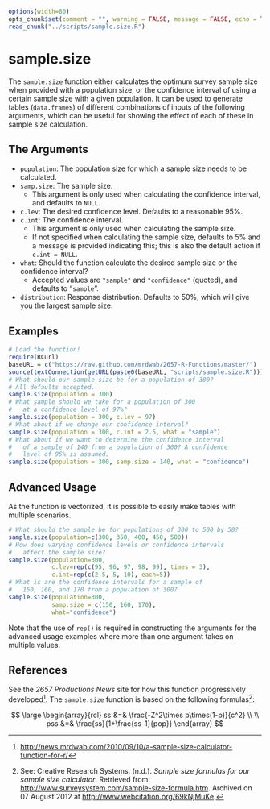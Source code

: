 
```r
options(width=80)
opts_chunk$set(comment = "", warning = FALSE, message = FALSE, echo = TRUE, tidy = FALSE, size="small")
read_chunk("../scripts/sample.size.R")
```

# sample.size

The `sample.size` function either calculates the optimum survey sample size when provided with a population size, or the confidence interval of using a certain sample size with a given population. It can be used to generate tables (`data.frame`s) of different combinations of inputs of the following arguments, which can be useful for showing the effect of each of these in sample size calculation.

## The Arguments

* `population`: The population size for which a sample size needs to be calculated.
* `samp.size`: The sample size. 
    * This argument is only used when calculating the confidence interval, and defaults to `NULL`.
* `c.lev`: The desired confidence level. Defaults to a reasonable 95%.
* `c.int`: The confidence interval.
    * This argument is only used when calculating the sample size.
    * If not specified when calculating the sample size, defaults to 5% and a message is provided indicating this; this is also the default action if `c.int = NULL`.
* `what`: Should the function calculate the desired sample size or the confidence interval?
    * Accepted values are `"sample"` and `"confidence"` (quoted), and defaults to "`sample`".
* `distribution`: Response distribution. Defaults to 50%, which will give you the largest sample size. 

## Examples

```r
# Load the function!
require(RCurl)
baseURL = c("https://raw.github.com/mrdwab/2657-R-Functions/master/")
source(textConnection(getURL(paste0(baseURL, "scripts/sample.size.R"))))
# What should our sample size be for a population of 300?
# All defaults accepted.
sample.size(population = 300)
# What sample should we take for a population of 300
#   at a confidence level of 97%?
sample.size(population = 300, c.lev = 97)
# What about if we change our confidence interval?
sample.size(population = 300, c.int = 2.5, what = "sample")
# What about if we want to determine the confidence interval
#   of a sample of 140 from a population of 300? A confidence
#   level of 95% is assumed.
sample.size(population = 300, samp.size = 140, what = "confidence")
```

## Advanced Usage

As the function is vectorized, it is possible to easily make tables with multiple scenarios.

```r
# What should the sample be for populations of 300 to 500 by 50?
sample.size(population=c(300, 350, 400, 450, 500))
# How does varying confidence levels or confidence intervals
#   affect the sample size?
sample.size(population=300, 
            c.lev=rep(c(95, 96, 97, 98, 99), times = 3),
            c.int=rep(c(2.5, 5, 10), each=5))
# What is are the confidence intervals for a sample of
#   150, 160, and 170 from a population of 300?
sample.size(population=300, 
            samp.size = c(150, 160, 170), 
            what="confidence")
```

Note that the use of `rep()` is required in constructing the arguments for the advanced usage examples where more than one argument takes on multiple values.

## References

See the *2657 Productions News* site for how this function progressively developed^[[http://news.mrdwab.com/2010/09/10/a-sample-size-calculator-function-for-r/](http://news.mrdwab.com/2010/09/10/a-sample-size-calculator-function-for-r/)]. The `sample.size` function is based on the following formulas^[See: Creative Research Systems. (n.d.). *Sample size formulas for our sample size calculator*. Retrieved from: [http://www.surveysystem.com/sample-size-formula.htm](http://www.surveysystem.com/sample-size-formula.htm). Archived on 07 August 2012 at [http://www.webcitation.org/69kNjMuKe](http://www.webcitation.org/69kNjMuKe).]:

$$
\large 
\begin{array}{rcl}
ss &=& \frac{-Z^2\times p\times(1-p)}{c^2} \\ \\
pss &=& \frac{ss}{1+\frac{ss-1}{pop}}
\end{array}
$$

\newpage
